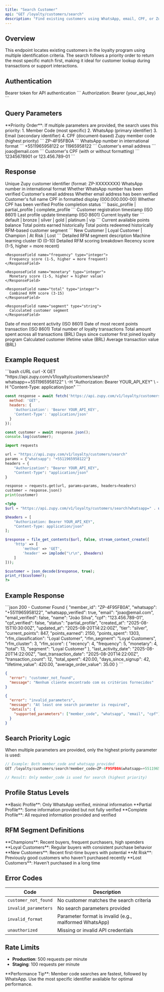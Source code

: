 ```yaml
---
title: "Search Customer"
api: "GET /loyalty/customers/search"
description: "Find existing customers using WhatsApp, email, CPF, or Zupy member code with priority-based matching"
---
```


## Overview

This endpoint locates existing customers in the loyalty program using multiple identification criteria. The search follows a priority order to return the most specific match first, making it ideal for customer lookup during transactions or support interactions.

## Authentication

<ParamField header="Authorization" type="string" required>
  Bearer token for API authentication
  ```
  Authorization: Bearer {your_api_key}
  ```
</ParamField>

## Query Parameters

<Note>
  **Priority Order**: If multiple parameters are provided, the search uses this priority:
  1. Member Code (most specific)
  2. WhatsApp (primary identifier)  
  3. Email (secondary identifier)
  4. CPF (document-based)
</Note>

<ParamField query="member_code" type="string">
  Zupy member code (highest priority)
  ```
  ZP-4F95FB0A
  ```
</ParamField>

<ParamField query="whatsapp" type="string">
  WhatsApp number in international format
  ```
  +5511965958122 or 11965958122
  ```
</ParamField>

<ParamField query="email" type="string">
  Customer's email address
  ```
  joao@email.com
  ```
</ParamField>

<ParamField query="cpf" type="string">
  Customer's CPF (with or without formatting)
  ```
  12345678901 or 123.456.789-01
  ```
</ParamField>

## Response

<ResponseField name="member_id" type="string">
  Unique Zupy customer identifier (format: ZP-XXXXXXXX)
</ResponseField>

<ResponseField name="whatsapp" type="string">
  WhatsApp number in international format
</ResponseField>

<ResponseField name="whatsapp_verified" type="boolean">
  Whether WhatsApp number has been verified
</ResponseField>

<ResponseField name="email" type="string">
  Customer's email address
</ResponseField>

<ResponseField name="email_verified" type="boolean">
  Whether email address has been verified
</ResponseField>

<ResponseField name="name" type="string">
  Customer's full name
</ResponseField>

<ResponseField name="cpf" type="string">
  CPF in formatted display (000.000.000-00)
</ResponseField>

<ResponseField name="cpf_verified" type="boolean">
  Whether CPF has been verified
</ResponseField>

<ResponseField name="status" type="string">
  Profile completion status
  ```
  basic_profile | partial_profile | complete_profile
  ```
</ResponseField>

<ResponseField name="created_at" type="string">
  Customer registration timestamp (ISO 8601)
</ResponseField>

<ResponseField name="updated_at" type="string">
  Last profile update timestamp (ISO 8601)
</ResponseField>

<ResponseField name="tier" type="string">
  Current loyalty tier
  ```
  default | bronze | silver | gold | platinum | vip
  ```
</ResponseField>

<ResponseField name="current_points" type="integer">
  Current available points balance
</ResponseField>

<ResponseField name="points_earned" type="integer">
  Total points earned historically
</ResponseField>

<ResponseField name="points_spent" type="integer">
  Total points redeemed historically
</ResponseField>

<ResponseField name="rfm_classification" type="string">
  RFM-based customer segment
  ```
  New Customer | Loyal Customer | Champion | At Risk | Lost
  ```
</ResponseField>

<ResponseField name="rfm_segment" type="string">
  Detailed RFM segment description
</ResponseField>

<ResponseField name="rfm_cluster" type="integer">
  Machine learning cluster ID (0-10)
</ResponseField>

<ResponseField name="rfm_score" type="object">
  Detailed RFM scoring breakdown
  
  <Expandable title="RFM Score Object">
    <ResponseField name="recency" type="integer">
      Recency score (1-5, higher = more recent)
    </ResponseField>
    
    <ResponseField name="frequency" type="integer">
      Frequency score (1-5, higher = more frequent)
    </ResponseField>
    
    <ResponseField name="monetary" type="integer">
      Monetary score (1-5, higher = higher value)
    </ResponseField>
    
    <ResponseField name="total" type="integer">
      Combined RFM score (3-15)
    </ResponseField>
    
    <ResponseField name="segment" type="string">
      Calculated customer segment
    </ResponseField>
  </Expandable>
</ResponseField>

<ResponseField name="last_activity_date" type="string">
  Date of most recent activity (ISO 8601)
</ResponseField>

<ResponseField name="last_transaction_date" type="string">
  Date of most recent points transaction (ISO 8601)
</ResponseField>

<ResponseField name="transaction_count" type="integer">
  Total number of loyalty transactions
</ResponseField>

<ResponseField name="total_spent" type="number">
  Total amount spent across all transactions (BRL)
</ResponseField>

<ResponseField name="days_since_signup" type="integer">
  Days since customer first joined loyalty program
</ResponseField>

<ResponseField name="lifetime_value" type="number">
  Calculated customer lifetime value (BRL)
</ResponseField>

<ResponseField name="average_order_value" type="number">
  Average transaction value (BRL)
</ResponseField>

## Example Request

<CodeGroup>
```bash cURL
curl -X GET "https://api.zupy.com/v1/loyalty/customers/search?whatsapp=+5511965958122" \
  -H "Authorization: Bearer YOUR_API_KEY" \
  -H "Content-Type: application/json"
```

```javascript JavaScript
const response = await fetch('https://api.zupy.com/v1/loyalty/customers/search?whatsapp=+5511965958122', {
  method: 'GET',
  headers: {
    'Authorization': 'Bearer YOUR_API_KEY',
    'Content-Type': 'application/json'
  }
});

const customer = await response.json();
console.log(customer);
```

```python Python
import requests

url = "https://api.zupy.com/v1/loyalty/customers/search"
params = {"whatsapp": "+5511965958122"}
headers = {
    "Authorization": "Bearer YOUR_API_KEY",
    "Content-Type": "application/json"
}

response = requests.get(url, params=params, headers=headers)
customer = response.json()
print(customer)
```

```php PHP
<?php
$url = "https://api.zupy.com/v1/loyalty/customers/search?whatsapp=" . urlencode("+5511965958122");

$headers = [
    "Authorization: Bearer YOUR_API_KEY",
    "Content-Type: application/json"
];

$response = file_get_contents($url, false, stream_context_create([
    'http' => [
        'method' => 'GET',
        'header' => implode("\r\n", $headers)
    ]
]));

$customer = json_decode($response, true);
print_r($customer);
?>
```
</CodeGroup>

## Example Response

<CodeGroup>
```json 200 - Customer Found
{
  "member_id": "ZP-4F95FB0A",
  "whatsapp": "+5511965958122",
  "whatsapp_verified": true,
  "email": "joao@email.com",
  "email_verified": false,
  "name": "João Silva",
  "cpf": "123.456.789-01",
  "cpf_verified": false,
  "status": "partial_profile",
  "created_at": "2025-08-15T10:30:00Z",
  "updated_at": "2025-08-20T14:22:00Z",
  "tier": "silver",
  "current_points": 847,
  "points_earned": 2150,
  "points_spent": 1303,
  "rfm_classification": "Loyal Customer",
  "rfm_segment": "Loyal Customers",
  "rfm_cluster": 3,
  "rfm_score": {
    "recency": 4,
    "frequency": 5,
    "monetary": 4,
    "total": 13,
    "segment": "Loyal Customer"
  },
  "last_activity_date": "2025-08-20T14:22:00Z",
  "last_transaction_date": "2025-08-20T14:22:00Z",
  "transaction_count": 12,
  "total_spent": 420.00,
  "days_since_signup": 42,
  "lifetime_value": 420.00,
  "average_order_value": 35.00
}
```

```json 404 - Customer Not Found
{
  "error": "customer_not_found",
  "message": "Nenhum cliente encontrado com os critérios fornecidos"
}
```

```json 400 - Invalid Parameters
{
  "error": "invalid_parameters",
  "message": "At least one search parameter is required",
  "details": {
    "supported_parameters": ["member_code", "whatsapp", "email", "cpf"]
  }
}
```
</CodeGroup>

## Search Priority Logic

When multiple parameters are provided, only the highest priority parameter is used:

```javascript
// Example: Both member_code and whatsapp provided
GET /loyalty/customers/search?member_code=ZP-4F95FB0A&whatsapp=+5511965958122

// Result: Only member_code is used for search (highest priority)
```

## Profile Status Levels

<ResponseField name="basic_profile">
  **Basic Profile**: Only WhatsApp verified, minimal information
</ResponseField>

<ResponseField name="partial_profile">
  **Partial Profile**: Some information provided but not fully verified
</ResponseField>

<ResponseField name="complete_profile">
  **Complete Profile**: All required information provided and verified
</ResponseField>

## RFM Segment Definitions

<ResponseField name="Champion">
  **Champions**: Recent buyers, frequent purchasers, high spenders
</ResponseField>

<ResponseField name="Loyal Customer">
  **Loyal Customers**: Regular buyers with consistent purchase behavior
</ResponseField>

<ResponseField name="New Customer">
  **New Customers**: Recent first-time buyers with potential
</ResponseField>

<ResponseField name="At Risk">
  **At Risk**: Previously good customers who haven't purchased recently
</ResponseField>

<ResponseField name="Lost">
  **Lost Customers**: Haven't purchased in a long time
</ResponseField>

## Error Codes

| Code | Description |
|------|-------------|
| `customer_not_found` | No customer matches the search criteria |
| `invalid_parameters` | No search parameters provided |
| `invalid_format` | Parameter format is invalid (e.g., malformed WhatsApp) |
| `unauthorized` | Missing or invalid API credentials |

## Rate Limits

- **Production**: 500 requests per minute
- **Staging**: 100 requests per minute

<Tip>
  **Performance Tip**: Member code searches are fastest, followed by WhatsApp. Use the most specific identifier available for optimal performance.
</Tip>